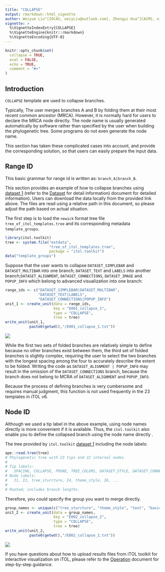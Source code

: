```yaml
---
title: "COLLAPSE"
output: rmarkdown::html_vignette
author: Weiyue Liu^[IOCAS, weiyLiu@outlook.com], Zhongyi Hua^[CACMS, njbxhzy@hotmail.com], Tong Zhou^[IOCAS, tongzhou2017@gmail.com]
vignette: >
  %\VignetteIndexEntry{COLLAPSE}
  %\VignetteEngine{knitr::rmarkdown}
  %\VignetteEncoding{UTF-8}
---
```


```r
knitr::opts_chunk$set(
  collapse = TRUE,
  eval = FALSE,
  echo = TRUE,
  comment = "#>"
)
```

## Introduction

`COLLAPSE` template are used to collapse branches.

Typically, The user merges branches A and B by folding them at their most recent common ancestor (MRCA). However, it is normally hard for users to declare the MRCA node directly. The node name is usually generated automatically by software rather than specified by the user when building the phylogenetic tree. Some programs do not even generate the node name.

This section has taken these complicated cases into account, and provide the corresponding solution, so that users can easily prepare the input data.

## Range ID

This basic grammar for range id is written as: `branch_A|branch_B`. 

This section provides an example of how to collapse branches using [dataset 1](https://github.com/TongZhou2017/itol.toolkit/tree/master/inst/extdata/dataset1) (refer to the [Dataset](https://tongzhou2017.github.io/itol.toolkit/articles/Datasets.html) for detail information) document for detailed information). Users can download the data locally from the provided link above. The files are read using a relative path in this document, so please adjust the path based on actual situation.

The first step is to load the `newick` format tree file `tree_of_itol_templates.tree` and its corresponding metadata `template_groups`.

```r
library(itol.toolkit)
tree <- system.file("extdata",
                    "tree_of_itol_templates.tree",
                    package = "itol.toolkit")
data("template_groups")
```

Suppose that the user wants to collapse `DATASET_SIMPLEBAR` and `DATASET_MULTIBAR` into one branch; `DATASET_TEXT` and `LABELS` into another branch;`DATASET_ALIGNMENT`, `DATASET_CONNECTIONS`, `DATASET_IMAGE` and `POPUP_INFO` which belong to advanced visualization into one branch:

```r
range_ids <- c("DATASET_SIMPLEBAR|DATASET_MULTIBAR",
               "DATASET_TEXT|LABELS",
               "DATASET_CONNECTIONS|POPUP_INFO")
unit_1 <- create_unit(data = range_ids, 
                      key = "E001_collapse_1", 
                      type = "COLLAPSE", 
                      tree = tree)
write_unit(unit_1,
           paste0(getwd(),"/E001_collapse_1.txt"))
```

![](images/COLLAPSE_1.png)

While the first two sets of folded branches are relatively simple to define because no other branches exist between them, the third set of folded branches is slightly complex, requiring the user to select the two branches with the longest spacing among the four to accurately describe the extent to be folded. Writing the code as `DATASET_ALIGNMENT | POPUP_INFO` may result in the omission of the `DATASET_CONNECTIONS` branch, because the branch does not belong to MCRA of `DATASET_ALIGNMENT` and `POPUP_INFO`.

Because the process of defining branches is very cumbersome and requires manual judgment, this function is not used frequently in the 23 templates in iTOL v6.

## Node ID

Although we used a tip label in the above example, using node names directly is more convenient if it is available. Thus, the `itol.toolkit` also enable you to define the collapsed branch using the node name directly .

The tree provided by `itol.toolkit` [dataset 1](https://github.com/TongZhou2017/itol.toolkit/blob/master/inst/extdata/dataset1/itol_templates.tree) including the node labels:

```r
ape::read.tree(tree)
# Phylogenetic tree with 23 tips and 22 internal nodes.
#
# Tip labels:
#   SPACING, COLLAPSE, PRUNE, TREE_COLORS, DATASET_STYLE, DATASET_CONNECTIONS, ...
# Node labels:
#   I1, I2, tree_sturcture, I4, theme_style, I6, ...
# 
# Rooted; includes branch lengths.
```

Therefore, you could specify the group you want to merge directly.

```r
group_names <- unique(c("tree_sturcture", "theme_style", "text", "basic_plot"))
unit_2 <- create_unit(data = group_names, 
                      key = "E002_collapse_2", 
                      type = "COLLAPSE", 
                      tree = tree)
write_unit(unit_2,
           paste0(getwd(),"/E002_collapse_2.txt"))
```

![](images/COLLAPSE_2.png)

If you have questions about how to upload results files from iTOL toolkit for interactive visualization on iTOL, please refer to the [Operation](https://tongzhou2017.github.io/itol.toolkit/articles/Operation.html) document for step-by-step guidance.
